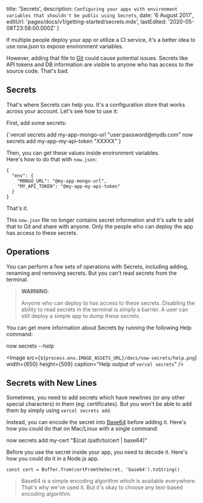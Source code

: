 
  title: 'Secrets',
  description: `Configuring your apps with environment variables that shouldn't be public using Secrets`,
  date: '6 August 2017',
  editUrl: 'pages/docs/v1/getting-started/secrets.mdx',
  lastEdited: '2020-05-08T23:58:00.000Z'
}

If multiple people deploy your app or utilize a CI service, it's a better idea to use <Link href="/docs/getting-started/environment-variables#via-“now.json”">now.json</Link> to expose environment variables.

However, adding that file to [Git](https://en.wikipedia.org/wiki/Git) could cause potential issues. Secrets like API tokens and DB information are visible to anyone who has access to the source code. That's bad.

## Secrets

That's where Secrets can help you. It's a configuration store that works across your account. Let's see how to use it:

First, add some secrets:

<TerminalInput>
  {`vercel secrets add my-app-mongo-url "user:password@mydb.com"
now secrets add my-app-my-api-token "XXXXX"`}
</TerminalInput>

Then, you can get these values inside environment variables.<br/>
Here's how to do that with `now.json`:

```
{
  "env": {
    "MONGO_URL": "@my-app-mongo-url",
    "MY_API_TOKEN": "@my-app-my-api-token"
  }
}
```

That's it.

This `now.json` file no longer contains secret information and it's safe to add that to Git and share with anyone. Only the people who can deploy the app has access to these secrets.

## Operations

You can perform a few sets of operations with Secrets, including adding, renaming and removing secrets. But you can't read secrets from the terminal.

> **WARNING**:
>
> Anyone who can deploy to <ProductShortV1Name /> has access to these secrets. Disabling the ability to read secrets in the terminal is simply a barrier.
> A user can still deploy a simple app to dump these secrets.

You can get more information about Secrets by running the following Help command:

<TerminalInput>now secrets --help</TerminalInput>

<Image
  src={`${process.env.IMAGE_ASSETS_URL}/docs/now-secrets/help.png`}
  width={650}
  height={509}
  caption="Help output of `vercel secrets`"
/>

## Secrets with New Lines

Sometimes, you need to add secrets which have newlines (or any other special characters) in them (eg: certificates). But you won't be able to add them by simply using `vercel secrets add`.

Instead, you can encode the secret into [Base64](https://en.wikipedia.org/wiki/Base64) before adding it. Here's how you could do that on Mac/Linux with a single command:

<TerminalInput>
  now secrets add my-cert "$(cat /path/to/cert | base64)"
</TerminalInput>

Before you use the secret inside your app, you need to decode it. Here's how you could do it in a Node.js app.

```
const cert = Buffer.from(certFromtheSecret, 'base64').toString()
```

> Base64 is a simple encoding algorithm which is available everywhere.<br/>
> That's why we've used it. But it's okay to choose any text-based encoding algorithm.

